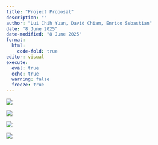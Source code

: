 ```yaml
---
title: "Project Proposal"
description: ""
author: "Lui Chih Yuan, David Chiam, Enrico Sebastian"
date: "8 June 2025"
date-modified: "8 June 2025"
format:
  html: 
    code-fold: true
editor: visual
execute: 
  eval: true
  echo: true
  warning: false
  freeze: true
---
```


![](pictures/1.png)

![](pictures/2.png)

![](pictures/3.png)

![](pictures/4.png)
